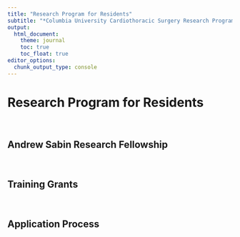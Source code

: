 ```yaml
---
title: "Research Program for Residents"
subtitle: "*Columbia University Cardiothoracic Surgery Research Program*"
output: 
  html_document:
    theme: journal
    toc: true
    toc_float: true
editor_options: 
  chunk_output_type: console
---
```


# Research Program for Residents

\

## Andrew Sabin Research Fellowship

\

## Training Grants

\

## Application Process

